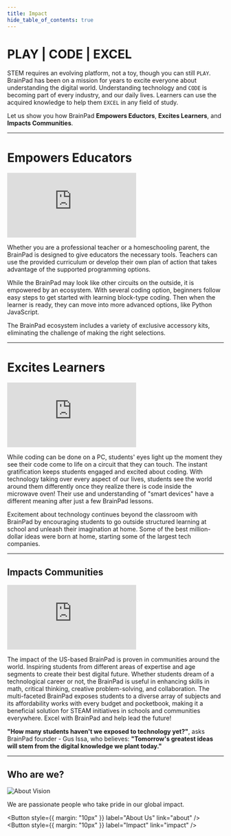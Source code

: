 ```yaml
---
title: Impact
hide_table_of_contents: true
---
```



<div style={{display: 'block',  justifyContent: 'center', alignItems: 'center', textAlign: 'center'}}>


# PLAY | CODE | EXCEL

STEM requires an evolving platform, not a toy, though you can still `PLAY`. BrainPad has been on a mission for years to excite everyone about understanding the digital world. Understanding technology and `CODE` is becoming part of every industry, and our daily lives. Learners can use the acquired knowledge to help them `EXCEL` in any field of study.

Let us show you how BrainPad **Empowers Eductors**, **Excites Learners**, and **Impacts Communities**.

---

# Empowers Educators

<div class="videocontainer">
    <iframe class="responsive-width" 
        src="https://www.youtube.com/embed/c8rSdkxqPyE" 
        frameborder="0"
        allowfullscreen>
    </iframe>
</div>

Whether you are a professional teacher or a homeschooling parent, the BrainPad is designed to give educators the necessary tools. Teachers can use the provided curriculum or develop their own plan of action that takes advantage of the supported programming options.

While the BrainPad may look like other circuits on the outside, it is empowered by an ecosystem. With several coding option, beginners follow easy steps to get started with learning block-type coding. Then when the learner is ready, they can move into more advanced options, like Python JavaScript.

The BrainPad ecosystem includes a variety of exclusive accessory kits, eliminating the challenge of making the right selections.

---

# Excites Learners

<div class="videocontainer">
    <iframe class="responsive-width" 
        src="https://www.youtube.com/embed/beI1bTGQ_PE" 
        frameborder="0"
        allowfullscreen>
    </iframe>
</div>

While coding can be done on a PC, students' eyes light up the moment they see their code come to life on a circuit that they can touch. The instant gratification keeps students engaged and excited about coding. With technology taking over every aspect of our lives, students see the world around them differently once they realize there is code inside the microwave oven! Their use and understanding of "smart devices" have a different meaning after just a few BrainPad lessons.

Excitement about technology continues beyond the classroom with BrainPad by encouraging students to go outside structured learning at school and unleash their imagination at home. Some of the best million-dollar ideas were born at home, starting some of the largest tech companies.

---

## Impacts Communities

<div class="videocontainer">
    <iframe class="responsive-width" 
        src="https://www.youtube.com/embed/Ka8mVRXtPTg" 
        frameborder="0"
        allowfullscreen>
    </iframe>
</div>

The impact of the US-based BrainPad is proven in communities around the world. Inspiring students from different areas of expertise and age segments to create their best digital future. Whether students dream of a technological career or not, the BrainPad is useful in enhancing skills in math, critical thinking, creative problem-solving, and collaboration. The multi-faceted BrainPad exposes students to a diverse array of subjects and its affordability works with every budget and pocketbook, making it a beneficial solution for STEAM initiatives in schools and communities everywhere. Excel with BrainPad and help lead the future!

**"How many students haven't we exposed to technology yet?"**, asks BrainPad founder - Gus Issa, who believes: **"Tomorrow's greatest ideas will stem from the digital knowledge we plant today."**

---

## Who are we?

![About Vision](pathname:///img/impact-whoarewe.png)

We are passionate people who take pride in our global impact.

<Button
  style={{ margin: "10px" }}
  label="About Us"
  link="about"
/>
<Button
  style={{ margin: "10px" }}
  label="Impact"
  link="impact"
/>
</div>